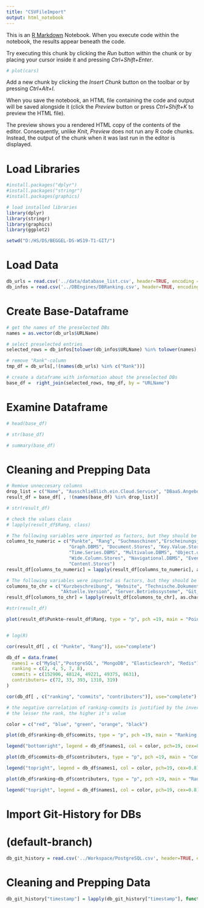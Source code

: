 ```yaml
---
title: "CSVFileImport"
output: html_notebook
---
```


This is an [R Markdown](http://rmarkdown.rstudio.com) Notebook. When you execute code within the notebook, the results appear beneath the code. 

Try executing this chunk by clicking the *Run* button within the chunk or by placing your cursor inside it and pressing *Ctrl+Shift+Enter*. 

```r
# plot(cars)
```

Add a new chunk by clicking the *Insert Chunk* button on the toolbar or by pressing *Ctrl+Alt+I*.

When you save the notebook, an HTML file containing the code and output will be saved alongside it (click the *Preview* button or press *Ctrl+Shift+K* to preview the HTML file).

The preview shows you a rendered HTML copy of the contents of the editor. Consequently, unlike *Knit*, *Preview* does not run any R code chunks. Instead, the output of the chunk when it was last run in the editor is displayed.

# Load Libraries
```r
#install.packages("dplyr")
#install.packages("stringr")
#install.packages(graphics)

# load installed libraries 
library(dplyr)
library(stringr)
library(graphics)
library(ggplot2)

```

```r
setwd("D:/HS/DS/BEGGEL-DS-WS19-T1-GIT/")
```

# Load Data
```r
db_urls = read.csv('../data/database_list.csv', header=TRUE, encoding = "UTF-8", na.strings = "null")
db_infos = read.csv('../DBEngines/DBRanking.csv', header=TRUE, encoding = "UTF-8", na.strings = "null") 

```

# Create Base-Dataframe
```r
# get the names of the preselected DBs
names = as.vector(db_urls$URLName)  

# select preselected entries 
selected_rows = db_infos[tolower(db_infos$URLName) %in% tolower(names), ]

# remove "Rank"-column
tmp_df = db_urls[,!(names(db_urls) %in% c("Rank"))]

# create a dataframe with information about the preselected DBs
base_df =  right_join(selected_rows, tmp_df, by = "URLName")

```

# Examine Dataframe
```r
# head(base_df)

```


```r
# str(base_df)

```


```r
# summary(base_df)

```

# Cleaning and Prepping Data
```r
# Remove unneccesary columns
drop_list = c("Name", "Ausschließlich.ein.Cloud.Service", "DBaaS.Angebote", "Anmerkung")
result_df = base_df[ , !(names(base_df) %in% drop_list)]
```

```r
# str(result_df)

```


```r
# check the values class
# lapply(result_df$Rang, class)

# The following variables were imported as factors, but they should be numerical 
columns_to_numeric = c("Punkte", "Rang", "Suchmaschinen","Erscheinungsjahr", 
                       "Graph.DBMS", "Document.Stores", "Key.Value.Stores", "Relational.DBMS",
                       "Time.Series.DBMS", "Multivalue.DBMS", "Object.oriented.DBMS", "RDF.Stores", 
                       "Wide.Column.Stores", "Navigational.DBMS", "Event.Stores", "Native.XML.DBMS",
                       "Content.Stores")
result_df[columns_to_numeric] = lapply(result_df[columns_to_numeric], as.numeric)

# The following variables were imported as factors, but they should be characters
columons_to_chr = c("Kurzbeschreibung", "Website", "Technische.Dokumentation", "Entwickler",
                    "Aktuelle.Version", "Server.Betriebssysteme", "Git_URL")
result_df[columons_to_chr] = lapply(result_df[columons_to_chr], as.character)

#str(result_df)

```

```r
plot(result_df$Punkte~result_df$Rang, type = "p", pch =19, main = "Points in dependence of the Rank", xlab="Rank", ylab="Points")


# log(R)
```

```r
cor(result_df[ , c( "Punkte", "Rang")], use="complete")
```

```r
db_df = data.frame(
  names1 = c("MySql","PostgreSQL", "MongoDB", "ElasticSearch", "Redis"),
  ranking = c(2, 4, 5, 7, 8),
  commits = c(152906, 48124, 49221, 49375, 8631),
  contributers= c(72, 33, 393, 1310, 319)
)

cor(db_df[ , c("ranking", "commits", "contributers")], use="complete")

```

```r
# the negative correlation of ranking-commits is justified by the inversely proportional value of the rank to the rank itself
# the lesser the rank, the higher it's value 

```

```r
color = c("red", "blue", "green", "orange", "black")

plot(db_df$ranking~db_df$commits, type = "p", pch =19, main = "Ranking in dependence of Commits", col= color, ylim = rev(range(db_df$ranking)), xlab="Commits", ylab="Rank")

legend("bottomright", legend = db_df$names1, col = color, pch=19, cex=0.8)

```

```r
plot(db_df$commits~db_df$contributers, type = "p", pch =19, main = "Commits in dependence of Contributers", col= color, xlab="Contributers", ylab="Commits")

legend("topright", legend = db_df$names1, col = color, pch=19, cex=0.8)

```

```r
plot(db_df$ranking~db_df$contributers, type = "p", pch =19, main = "Ranking in dependence of Contributers", col= color, ylim = rev(range(db_df$ranking)), xlab="Contributers", ylab="Rank")

legend("topright", legend = db_df$names1, col = color, pch=19, cex=0.8)

```

# Import Git-History for DBs
# (default-branch)
```r
db_git_history = read.csv('../Workspace/PostgreSQL.csv', header=TRUE, encoding = "UTF-8", na.strings = "null", sep = ";")

```

# Cleaning and Prepping Data
```r
db_git_history["timestamp"] = lapply(db_git_history["timestamp"], function(x) as.POSIXct(x, format='%Y-%m-%dT%H:%M:%S'))

```




